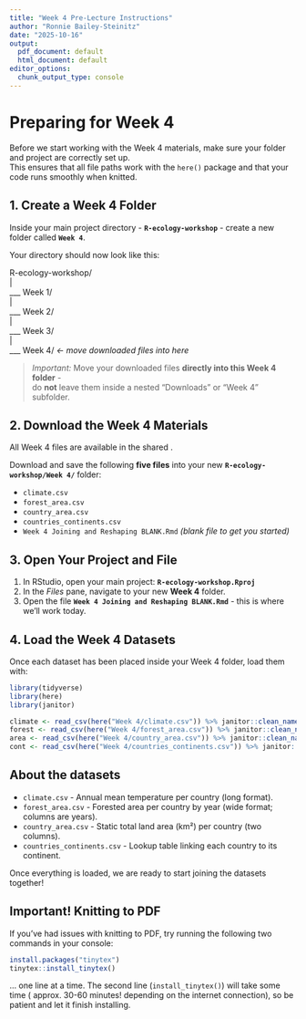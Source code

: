 ```yaml
---
title: "Week 4 Pre-Lecture Instructions"
author: "Ronnie Bailey-Steinitz"
date: "2025-10-16"
output:
  pdf_document: default
  html_document: default
editor_options:
  chunk_output_type: console
---
```


# Preparing for Week 4

Before we start working with the Week 4 materials, make sure your folder and project are correctly set up.  
This ensures that all file paths work with the `here()` package and that your code runs smoothly when knitted.


## 1. Create a Week 4 Folder

Inside your main project directory - **`R-ecology-workshop`** - create a new folder called **`Week 4`**.  

Your directory should now look like this:

R-ecology-workshop/  
  |  
  ___ Week 1/  
  |  
  ___ Week 2/  
  |  
  ___ Week 3/  
  |  
  ___ Week 4/ *<- move downloaded files into here*  

> *Important:* Move your downloaded files **directly into this Week 4 folder** -  
> do **not** leave them inside a nested “Downloads” or “Week 4” subfolder.

  
## 2. Download the Week 4 Materials

All Week 4 files are available in the shared \href{https://drive.google.com/drive/folders/...}{\textcolor{blue}{*Google Drive Week 4 folder*}}.


Download and save the following **five files** into your new **`R-ecology-workshop/Week 4/`** folder:

- `climate.csv`  
- `forest_area.csv`  
- `country_area.csv`  
- `countries_continents.csv`  
- `Week 4 Joining and Reshaping BLANK.Rmd` *(blank file to get you started)*


## 3. Open Your Project and File

1. In RStudio, open your main project: **`R-ecology-workshop.Rproj`**
2. In the *Files* pane, navigate to your new **Week 4** folder.  
3. Open the file **`Week 4 Joining and Reshaping BLANK.Rmd`** - this is where we’ll work today.


## 4. Load the Week 4 Datasets

Once each dataset has been placed inside your Week 4 folder, load them with:
```r

library(tidyverse)
library(here)
library(janitor)

climate <- read_csv(here("Week 4/climate.csv")) %>% janitor::clean_names()
forest <- read_csv(here("Week 4/forest_area.csv")) %>% janitor::clean_names()
area <- read_csv(here("Week 4/country_area.csv")) %>% janitor::clean_names()
cont <- read_csv(here("Week 4/countries_continents.csv")) %>% janitor::clean_names()

```

## About the datasets
- `climate.csv` - Annual mean temperature per country (long format).
- `forest_area.csv` - Forested area per country by year (wide format; columns are years).
- `country_area.csv` - Static total land area (km²) per country (two columns).
- `countries_continents.csv` - Lookup table linking each country to its continent.

Once everything is loaded, we are ready to start joining the datasets together!


## Important! **Knitting to PDF**
If you've had issues with knitting to PDF, try running the following two commands in your console: 
```r
install.packages("tinytex")
tinytex::install_tinytex()
```
... one line at a time. The second line (`install_tinytex()`) will take some time ( approx. 30-60 minutes! depending on the internet connection), so be patient and let it finish installing.
